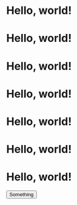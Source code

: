 
# Hello, world!

# Hello, world!

# Hello, world!

# Hello, world!

<Card>
  <h1>Hello, world!</h1>
</Card>

# Hello, world!

# Hello, world!

<Button>Something</Button>
